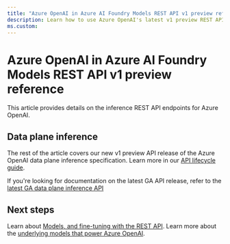```yaml
---
title: "Azure OpenAI in Azure AI Foundry Models REST API v1 preview reference"
description: Learn how to use Azure OpenAI's latest v1 preview REST API. In this article, you learn about authorization options,  how to structure a request and receive a response.
ms.custom:
---
```


# Azure OpenAI in Azure AI Foundry Models REST API v1 preview reference

This article provides details on the inference REST API endpoints for Azure OpenAI.

## Data plane inference

The rest of the article covers our new v1 preview API release of the Azure OpenAI data plane inference specification. Learn more in our [API lifecycle guide](./api-version-lifecycle.md#api-evolution).

If you're looking for documentation on the latest GA API release, refer to the [latest GA data plane inference API](./reference)


<ApiSurfaces />

## Next steps

Learn about [Models, and fine-tuning with the REST API](/rest/api/azureopenai/fine-tuning).
Learn more about the [underlying models that power Azure OpenAI](./concepts/models).